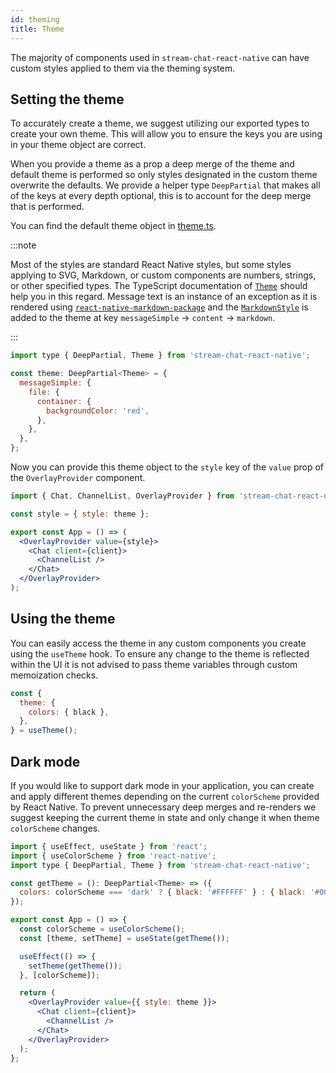 ```yaml
---
id: theming
title: Theme
---
```


The majority of components used in `stream-chat-react-native` can have custom styles applied to them via the theming system.

## Setting the theme

To accurately create a theme, we suggest utilizing our exported types to create your own theme. This will allow you to ensure the keys you are using in your theme object are correct.

When you provide a theme as a prop a deep merge of the theme and default theme is performed so only styles designated in the custom theme overwrite the defaults. We provide a helper type `DeepPartial` that makes all of the keys at every depth optional, this is to account for the deep merge that is performed.

You can find the default theme object in [theme.ts](https://github.com/GetStream/stream-chat-react-native/blob/develop/package/src/contexts/themeContext/utils/theme.ts).

:::note

Most of the styles are standard React Native styles, but some styles applying to SVG, Markdown, or custom components are numbers, strings, or other specified types.
The TypeScript documentation of [`Theme`](https://github.com/GetStream/stream-chat-react-native/blob/main/package/src/contexts/themeContext/utils/theme.ts) should help you in this regard.
Message text is an instance of an exception as it is rendered using [`react-native-markdown-package`](https://github.com/andangrd/react-native-markdown-package) and the [`MarkdownStyle`](https://github.com/andangrd/react-native-markdown-package/blob/master/styles.js) is added to the theme at key `messageSimple` -> `content` -> `markdown`.

:::

```jsx
import type { DeepPartial, Theme } from 'stream-chat-react-native';

const theme: DeepPartial<Theme> = {
  messageSimple: {
    file: {
      container: {
        backgroundColor: 'red',
      },
    },
  },
};
```

Now you can provide this theme object to the `style` key of the `value` prop of the `OverlayProvider` component.

```jsx
import { Chat, ChannelList, OverlayProvider } from 'stream-chat-react-native';

const style = { style: theme };

export const App = () => (
  <OverlayProvider value={style}>
    <Chat client={client}>
      <ChannelList />
    </Chat>
  </OverlayProvider>
);
```

## Using the theme

You can easily access the theme in any custom components you create using the `useTheme` hook. To ensure any change to the theme is reflected within the UI it is not advised to pass theme variables through custom memoization checks.

```jsx
const {
  theme: {
    colors: { black },
  },
} = useTheme();
```

## Dark mode

If you would like to support dark mode in your application, you can create and apply different themes depending on the current `colorScheme` provided by React Native. To prevent unnecessary deep merges and re-renders we suggest keeping the current theme in state and only change it when theme `colorScheme` changes.

```jsx
import { useEffect, useState } from 'react';
import { useColorScheme } from 'react-native';
import type { DeepPartial, Theme } from 'stream-chat-react-native';

const getTheme = (): DeepPartial<Theme> => ({
  colors: colorScheme === 'dark' ? { black: '#FFFFFF' } : { black: '#000000' },
});

export const App = () => {
  const colorScheme = useColorScheme();
  const [theme, setTheme] = useState(getTheme());

  useEffect(() => {
    setTheme(getTheme());
  }, [colorScheme]);

  return (
    <OverlayProvider value={{ style: theme }}>
      <Chat client={client}>
        <ChannelList />
      </Chat>
    </OverlayProvider>
  );
};
```
